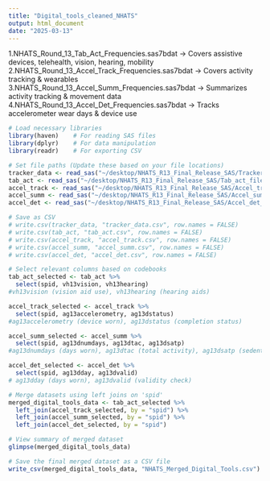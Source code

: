 ```yaml
---
title: "Digital_tools_cleaned_NHATS"
output: html_document
date: "2025-03-13"
---
```


1.NHATS_Round_13_Tab_Act_Frequencies.sas7bdat → Covers assistive devices, telehealth, vision, hearing, mobility
2.NHATS_Round_13_Accel_Track_Frequencies.sas7bdat → Covers activity tracking & wearables
3.NHATS_Round_13_Accel_Summ_Frequencies.sas7bdat → Summarizes activity tracking & movement data
4.NHATS_Round_13_Accel_Det_Frequencies.sas7bdat → Tracks accelerometer wear days & device use

```r
# Load necessary libraries
library(haven)    # For reading SAS files
library(dplyr)    # For data manipulation
library(readr)    # For exporting CSV

# Set file paths (Update these based on your file locations)
tracker_data <- read_sas("~/desktop/NHATS_R13_Final_Release_SAS/Tracker_files/NHATS_Round_13_Tracker_File.sas7bdat")
tab_act <- read_sas("~/desktop/NHATS_R13_Final_Release_SAS/Tab_act_files/NHATS_Round_13_Tab_Act_File.sas7bdat")
accel_track <- read_sas("~/desktop/NHATS_R13_Final_Release_SAS/Accel_track_files/NHATS_Round_13_Accel_Track_File.sas7bdat")
accel_summ <- read_sas("~/desktop/NHATS_R13_Final_Release_SAS/Accel_summ_files/NHATS_Round_13_Accel_Summ_File.sas7bdat")
accel_det <- read_sas("~/desktop/NHATS_R13_Final_Release_SAS/Accel_det_files/NHATS_Round_13_Accel_Det_File.sas7bdat")

# Save as CSV
# write.csv(tracker_data, "tracker_data.csv", row.names = FALSE)
# write.csv(tab_act, "tab_act.csv", row.names = FALSE)
# write.csv(accel_track, "accel_track.csv", row.names = FALSE)
# write.csv(accel_summ, "accel_summ.csv", row.names = FALSE)
# write.csv(accel_det, "accel_det.csv", row.names = FALSE)

# Select relevant columns based on codebooks
tab_act_selected <- tab_act %>%
  select(spid, vh13vision, vh13hearing)
#vh13vision (vision aid use), vh13hearing (hearing aids)

accel_track_selected <- accel_track %>%
  select(spid, ag13accelerometry, ag13dstatus)
#ag13accelerometry (device worn), ag13dstatus (completion status)

accel_summ_selected <- accel_summ %>%
  select(spid, ag13dnumdays, ag13dtac, ag13dsatp)
#ag13dnumdays (days worn), ag13dtac (total activity), ag13dsatp (sedentary to active transitions)

accel_det_selected <- accel_det %>%
  select(spid, ag13dday, ag13dvalid)
# ag13dday (days worn), ag13dvalid (validity check)

# Merge datasets using left joins on 'spid'
merged_digital_tools_data <- tab_act_selected %>%
  left_join(accel_track_selected, by = "spid") %>%
  left_join(accel_summ_selected, by = "spid") %>%
  left_join(accel_det_selected, by = "spid")

# View summary of merged dataset
glimpse(merged_digital_tools_data)

# Save the final merged dataset as a CSV file
write_csv(merged_digital_tools_data, "NHATS_Merged_Digital_Tools.csv")
```


